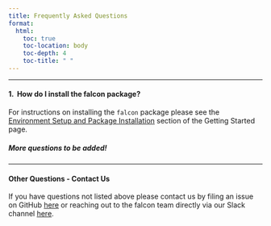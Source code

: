 ```yaml
---
title: Frequently Asked Questions
format:
  html:
    toc: true
    toc-location: body
    toc-depth: 4
    toc-title: " "
---
```


------------------------------------------------------------------------

#### 1. \ How do I install the falcon package?

For instructions on installing the `falcon` package please see the [Environment Setup and Package Installation](https://pharmaverse.github.io/falcon/quarto/getting_started.html#environment-setup-and-package-installation) section of the Getting Started page.

##### More questions to be added!

------------------------------------------------------------------------

#### Other Questions - Contact Us

If you have questions not listed above please contact us by filing an issue on GitHub [here](https://pharmaverse.github.io/falcon/) or reaching out to the falcon team directly via our Slack channel [here](https://app.slack.com/client/T028PB489D3/C04MQS12MND).
